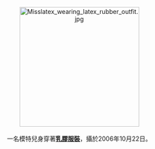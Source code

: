 <center>
[[File:Misslatex_wearing_latex_rubber_outfit.jpg|275px]]
<br><br>
一名模特兒身穿著'''[[乳膠服裝|乳膠服裝]]'''，攝於2006年10月22日。
<p>
</center>
